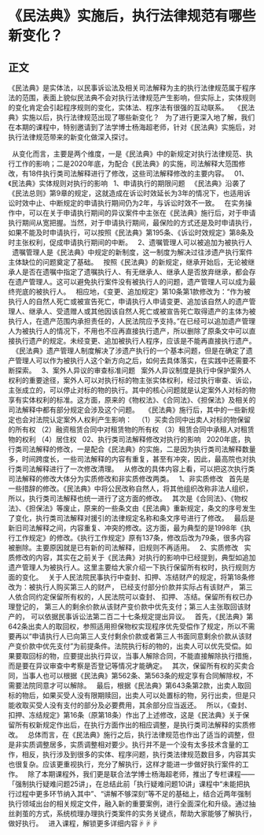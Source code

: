 # 《民法典》实施后，执行法律规范有哪些新变化？
## 正文
《民法典》是实体法，以民事诉讼法及相关司法解释为主的执行法律规范属于程序法的范围，表面上貌似民法典不会对执行法律规范产生影响，但实际上，实体规则的变化肯定会引起程序规则的变化，实体法、程序法有很强的互动联系。
 
《民法典》实施以后，执行法律规范出现了哪些新变化？
 
为了进行更深入地了解，我们在本期的课程中，特别邀请到了法学博士杨海超老师，针对《民法典》实施后，对执行法律规范带来的新变化做深入探讨。
 

 
从变化而言，主要是两个维度，一是《民法典》中的新规定对执行法律规范、执行工作的影响；二是2020年底，为配合《民法典》的实施，司法解释大范围修改，有18件执行类司法解释进行了修改，这些司法解释修改的主要内容。
 
01、《民法典》实体规则对执行的影响
 
1、申请执行的期限问题
 
《民法典》沿袭了《民法总则》第9章的规定，这就造成在诉讼时效延长为3年的情况下，也适用诉讼时效中止、中断规定的申请执行期间仍为2年，与诉讼时效不一致。
 
在实务操作中，可以在关于申请执行期间的异议案件中主张在《民法典》施行后，对于申请执行期间从宽把握。当然，对于申请执行期间，最保险的方式还是及时申请执行，如果不能及时申请执行，可以按照《民法典》第195条、《诉讼时效规定》第8条及时主张权利，促成申请执行期间的中断。
 
2、遗嘱管理人可以被追加为被执行人
 
遗嘱管理人是《民法典》中规定的新制度，这一制度为解决过往涉遗产执行案件主体缺位的问题奠定了基础。
 
按照《民法典》的新规定，继承开始后，无论被继承人是否在遗嘱中指定了遗嘱执行人、有无继承人、继承人是否放弃继承，都会存在遗产管理人。这可以避免执行案件没有被执行人的问题，遗产管理人可以成为最终兜底的被执行人。
 
相应地，《变更、追加规定》第10条第1款修改为：“作为被执行人的自然人死亡或被宣告死亡，申请执行人申请变更、追加该自然人的遗产管理人、继承人、受遗赠人或其他因该自然人死亡或被宣告死亡取得遗产的主体为被执行人，在遗产范围内承担责任的，人民法院应予支持。”在已经可以追加遗产管理人为被执行人的情况下，不用也不应再直接执行遗产，所以删除了原条文中可以直接执行遗产的规定。未经变更、追加被执行人程序，应该是不能再直接执行遗产。
 
《民法典》遗产管理人制度解决了涉遗产执行的一个基本问题，但是在确定了遗产管理人可以作为被执行人这个新方向之后，如何去具体落实，在实践中还需要不断探索。
 
3、案外人异议的审查标准问题
 
案外人异议制度是执行中保护案外人权利的重要途径，案外人可以对执行标的物主张实体权利，经过执行审查、诉讼，主张成立的，可以停止对标的物的执行。其中的核心问题就是认定案外人对标的物享有实体权利的标准。这方面，原来的《物权法》、《合同法》、《担保法》及相关的司法解释中都有部分规定会涉及这个问题。
 
《民法典》施行后，其中的一些新规定也会对法院认定案外人权利产生影响：
 
（1）买卖合同中出卖人对标的物保留的所有权
（2）融资租赁合同中对租赁物的所有权
（3）租赁合同中承租人对租赁物的权利
（4）居住权
 
02、执行类司法解释修改对执行的影响
 
2020年底，执行类司法解释的修改，一是配合《民法典》的实施，二是因为执行类司法解释数量多，时间跨度长，一些司法解释的内容有重复，甚至有冲突，因此，最高院也对执行类司法解释进行了一次修改清理。
 
从修改的具体内容上看，可以把这次执行类司法解释的修改大体分为实质修改和非实质修改两类。
 
1、非实质修改
 
首先是一些措辞的修改。《民法典》中将公民改称自然人，将其他组织改称非法人组织，所以，执行类司法解释也统一进行了这方面的修改。
 
其次是《合同法》、《物权法》、《担保法》等废止，原来的一些条文由《民法典》重新规定，条文的序号发生了变化，执行类司法解释对援引的法律规定名称和条文序号进行了修改。
 
最后是新旧司法解释之间，内容重复、冲突的修改。这方面，最为典型的是1998年《执行工作规定》的修改。《执行工作规定》原有137条，修改后改为79条，很多内容被删除。主要原因就是已有新的司法解释，旧规则不再适用。
 
2、实质修改
 
实质修改的内容，其实在之前关于《民法典》对执行的影响中已经提到，典型如追加遗产管理人为被执行人。这里主要给大家介绍一下执行保留所有权时，执行规则方面的变化。
 
关于人民法院民事执行中查封、扣押、冻结财产的规定，将第18条修改为：被执行人购买第三人的财产， 已经支付部分价款并实际占有该财产， 第三人依合同约定保留所有权的，人民法院可以查封、 扣押、 冻结。保留所有权已办理登记的， 第三人的剩余价款从该财产变价款中优先支付；第三人主张取回该财产的， 可以依据民事诉讼法第二百二十七条规定提出异议。
 
首先，《民法典》第642条出卖人的取回权，参照适用担保物权实现程序优先受偿作了规定，所以不需要再以“申请执行人已向第三人支付剩余价款或者第三人书面同意剩余价款从该财产变价款中优先支付”为前提条件。法院执行标的物的，出卖人可以优先受偿。如果要取回标的物，应要提出执行异议，当事人解除合同，不能直接解除执行措施，而是要在异议审查中考察是否登记等情况才能确定。
 
其次，保留所有权的买卖合同，当事人也可以根据《民法典》第562条、第563条的规定享有合同解除权，不需要法院同意才可以解除。
 
最后，根据《民法典》第643条第2款，出卖人取回标的物后，如果买受人没有限期赎回，出卖人可以处置标的物，另行出卖，但是只能收取买受人没有支付的部分及必要费用，其余部分应当返还。
 
所以，《查封、扣押、冻结规定》第16条（原第18条）作出了上述修改，这是《民法典》关于保留所有权新规定作出后，在执行方面作出的相应调整，是执行类司法解释的实质修改。
 
总体而言，在《民法典》施行之后，执行法律规范也作出了适当的调整，但是非实质调整居多，实质调整相对要少。执行并不是一个没有太多技术含量的工作，相反，执行涉及到很多的实体、程序问题，执行类法律规范数目多，内容其实也很复杂。应该更重视执行，充分了解执行，这样才能进一步做好执行案件的工作。
 
除了本期课程外，我们更是联合法学博士杨海超老师，推出了专栏课程——「强制执行疑难问题25讲」，在总结此前「执行疑难问题10讲」课程中“未能把执行过程中更多环节纳入其中”、“讲解不够深刻”等不足的基础上，结合近两年强制执行领域出台的相关规定文件，融入新的重要案例，进行全面深化和升级。通过抽丝剥茧的方式，系统梳理办理执行类案件的实务关键点，帮助大家能够了解执行，做好执行。
 
进入课程，解锁更多详细内容☟☟☟
 

